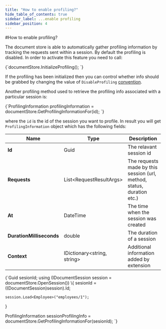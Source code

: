```yaml
---
title: "How to enable profiling?"
hide_table_of_contents: true
sidebar_label: ...enable profiling
sidebar_position: 4
---
```






<LanguageSwitcher supportedLanguages={supportedLanguages} />
<LanguageContent language="csharp">
#How to enable profiling?

The document store is able to automatically gather profiling information by tracking the requests sent within a session. By default the profiling is disabled. In order to
activate this feature you need to call:

<TabItem value="initialize_profiling" label="initialize_profiling">
<CodeBlock language="csharp">
{`documentStore.InitializeProfiling();
`}
</CodeBlock>
</TabItem>

If the profiling has been initialized then you can control whether info should be grabbed by changing the value of `DisableProfiling` [convention](../configuration/conventions/misc.mdx#disableprofiling).

Another profiling method used to retrieve the profiling info associated with a particular session is:

<TabItem value="get_profiling_info" label="get_profiling_info">
<CodeBlock language="csharp">
{`ProfilingInformation profilingInformation = documentStore.GetProfilingInformationFor(id);
`}
</CodeBlock>
</TabItem>

where the `id` is the id of the session you want to profile. In result you will get `ProfilingInformation` object which has the following fields:

| Name | Type | Description |
| ------------- | ------------- | ----- |
| **Id** | Guid | The relavant session id |
| **Requests** | List&lt;RequestResultArgs&gt; | The requests made by this session (url, method, status, duration etc.) |
| **At** | DateTime | The time when the session was created |
| **DurationMilliseconds** | double | The duration of a session |
| **Context** | IDictionary&lt;string, string&gt; | Additional information added by extension |



<TabItem value="example" label="example">
<CodeBlock language="csharp">
{`Guid sesionId;
using (IDocumentSession session = documentStore.OpenSession())
\{
	sesionId = ((DocumentSession)session).Id;

	session.Load<Employee>("employees/1");
\}

ProfilingInformation sessionProfilingInfo = documentStore.GetProfilingInformationFor(sesionId);
`}
</CodeBlock>
</TabItem>
</LanguageContent>

<!---

-->
